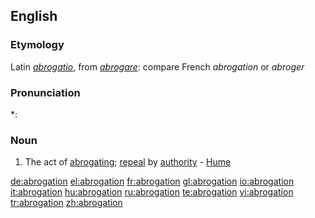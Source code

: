 ==English==
===Etymology===
Latin ''[[abrogatio]]'', from ''[[abrogare]]'': compare French ''abrogation'' or ''abroger''

===Pronunciation===
*:{{rhymes|eɪʃǝn}}

===Noun===
{{en-noun}}
#The act of [[abrogating]]; [[repeal]] by [[authority]] - [[Hume]]

[[de:abrogation]]
[[el:abrogation]]
[[fr:abrogation]]
[[gl:abrogation]]
[[io:abrogation]]
[[it:abrogation]]
[[hu:abrogation]]
[[ru:abrogation]]
[[te:abrogation]]
[[vi:abrogation]]
[[tr:abrogation]]
[[zh:abrogation]]